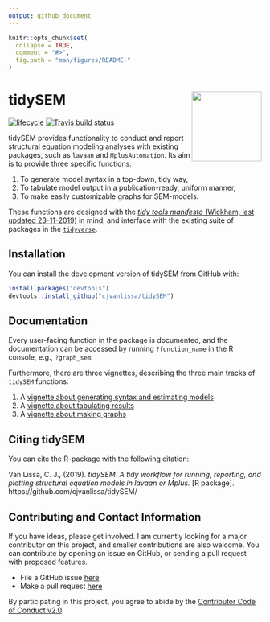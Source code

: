 ```yaml
---
output: github_document
---
```


<!-- README.md is generated from README.Rmd. Please edit that file -->

```r
knitr::opts_chunk$set(
  collapse = TRUE,
  comment = "#>",
  fig.path = "man/figures/README-"
)
```

# tidySEM <a href='https://github.com/cjvanlissa/tidySEM'><img src='https://github.com/cjvanlissa/tidySEM/raw/master/docs/badge.png' align="right" height="139" /></a>

<!--[![CRAN status](https://www.r-pkg.org/badges/version/tidySEM)](https://cran.r-project.org/package=tidySEM)
[![](https://cranlogs.r-pkg.org/badges/tidySEM)](https://cran.r-project.org/package=tidySEM)-->
[![lifecycle](https://img.shields.io/badge/lifecycle-maturing-blue.svg)](https://www.tidyverse.org/lifecycle/#maturing)
[![Travis build status](https://travis-ci.org/cjvanlissa/tidySEM.svg?branch=master)](https://travis-ci.org/cjvanlissa/tidySEM)
<!--[![Codecov test coverage](https://codecov.io/gh/cjvanlissa/tidySEM/branch/master/graph/badge.svg)](https://codecov.io/gh/cjvanlissa/tidySEM?branch=master)
<!--[![DOI](http://joss.theoj.org/papers/10.21105/joss.00978/status.svg)](https://doi.org/10.21105/joss.00978)-->

tidySEM provides functionality to conduct and report structural equation modeling analyses with existing packages, such as `lavaan` and `MplusAutomation`. Its aim is to provide three specific functions:

1. To generate model syntax in a top-down, tidy way,
2. To tabulate model output in a publication-ready, uniform manner,
3. To make easily customizable graphs for SEM-models.

These functions are designed with the [*tidy tools manifesto* (Wickham, last updated 23-11-2019)](https://tidyverse.tidyverse.org/articles/manifesto.html) in mind, and interface with the existing suite of packages in the [`tidyverse`](https://tidyverse.tidyverse.org/).

## Installation

<!--You can install tidySEM from CRAN with:

```r
install.packages("tidySEM")
```
-->
You can install the development version of tidySEM from GitHub with:

```r
install.packages("devtools")
devtools::install_github("cjvanlissa/tidySEM")
```

## Documentation

Every user-facing function in the package is documented, and the documentation can be accessed by running `?function_name` in the R console, e.g., `?graph_sem`.

Furthermore, there are three vignettes, describing the three main tracks of `tidySEM` functions:

1. A [vignette about generating syntax and estimating models](https://cjvanlissa.github.io/tidySEM/articles/Generating_syntax.html)
2. A [vignette about tabulating results](https://cjvanlissa.github.io/tidySEM/articles/Tabulating_results.html)
3. A [vignette about making graphs](https://cjvanlissa.github.io/tidySEM/articles/Plotting_graphs.html)

## Citing tidySEM

You can cite the R-package with the following citation:

  Van Lissa, C. J., (2019). *tidySEM: A tidy workflow for running, reporting, and plotting structural equation models in lavaan or Mplus.* [R package]. https://github.com/cjvanlissa/tidySEM/

## Contributing and Contact Information

If you have ideas, please get involved. I am currently looking for a major contributor on this project, and smaller contributions are also welcome. You can contribute by opening an issue on GitHub, or sending a pull request with proposed features.

* File a GitHub issue [here](https://github.com/cjvanlissa/tidySEM)
* Make a pull request [here](https://github.com/cjvanlissa/tidySEM/pulls)

By participating in this project, you agree to abide by the [Contributor Code of Conduct v2.0](https://www.contributor-covenant.org/).
